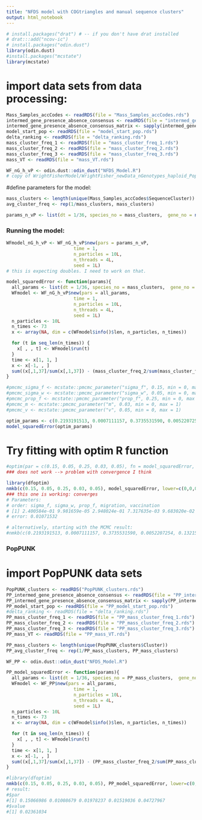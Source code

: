 ```yaml
---
title: "NFDS model with COGtriangles and manual sequence clusters"
output: html_notebook
---
```


```r
# install.packages("drat") # -- if you don't have drat installed
# drat:::add("ncov-ic")
# install.packages("odin.dust")
library(odin.dust)
#install.packages("mcstate")
library(mcstate)
```

# import data sets from data processing:
```r
Mass_Samples_accCodes <- readRDS(file = "Mass_Samples_accCodes.rds")
intermed_gene_presence_absence_consensus <- readRDS(file = "intermed_gene_presence_absence_consensus.rds")
intermed_gene_presence_absence_consensus_matrix <- sapply(intermed_gene_presence_absence_consensus[-1,-1],as.double)
model_start_pop <- readRDS(file = "model_start_pop.rds")
delta_ranking <- readRDS(file = "delta_ranking.rds")
mass_cluster_freq_1 <- readRDS(file = "mass_cluster_freq_1.rds")
mass_cluster_freq_2 <- readRDS(file = "mass_cluster_freq_2.rds")
mass_cluster_freq_3 <- readRDS(file = "mass_cluster_freq_3.rds")
mass_VT <- readRDS(file = "mass_VT.rds")
```


```r
WF_nG_h_vP <- odin.dust::odin_dust("NFDS_Model.R")
# copy of WrightFisherModel/WrightFisher_newData_nGenotypes_haploid_PopsizeVariablePois.R
```

#define parameters for the model:
```r
mass_clusters <- length(unique(Mass_Samples_accCodes$SequenceCluster))
avg_cluster_freq <- rep(1/mass_clusters, mass_clusters)

params_n_vP <- list(dt = 1/36, species_no = mass_clusters,  gene_no = nrow(intermed_gene_presence_absence_consensus)-1, Pop_ini = as.double(model_start_pop), Pop_eq = as.double(model_start_pop), capacity = sum(model_start_pop), Genotypes = intermed_gene_presence_absence_consensus_matrix, sigma_f = 0.2193191513, sigma_w = 0.0007111157, prop_f = 0.3735531590, delta = delta_ranking, m = 0.0052207254, migVec = avg_cluster_freq, vaccTypes = mass_VT, v = 0.1321567425, vacc_time = 0)
```

### Running the model:
```r
WFmodel_nG_h_vP <- WF_nG_h_vP$new(pars = params_n_vP,
                         time = 1,
                         n_particles = 10L,
                         n_threads = 4L,
                         seed = 1L)
# this is expecting doubles. I need to work on that.
```


```r
model_squaredError <- function(params){
  all_params <- list(dt = 1/36, species_no = mass_clusters,  gene_no = nrow(intermed_gene_presence_absence_consensus)-1, Pop_ini = as.double(model_start_pop), Pop_eq = as.double(model_start_pop), capacity = sum(model_start_pop), Genotypes = intermed_gene_presence_absence_consensus_matrix, sigma_f = params[1], sigma_w = params[2], prop_f = params[3], delta = delta_ranking, m = params[4], migVec = avg_cluster_freq, vaccTypes = mass_VT, v = params[5], vacc_time = 0)
  WFmodel <- WF_nG_h_vP$new(pars = all_params,
                         time = 1,
                         n_particles = 10L,
                         n_threads = 4L,
                         seed = 1L)
  n_particles <- 10L
  n_times <- 73
  x <- array(NA, dim = c(WFmodel$info()$len, n_particles, n_times))

  for (t in seq_len(n_times)) {
    x[ , , t] <- WFmodel$run(t)
  }
  time <- x[1, 1, ]
  x <- x[-1, , ]
  sum((x[,1,37]/sum(x[,1,37]) - (mass_cluster_freq_2/sum(mass_cluster_freq_2)))^2) + sum((x[,1,73]/sum(x[,1,73]) - (mass_cluster_freq_3/sum(mass_cluster_freq_3)))^2)
}

#pmcmc_sigma_f <- mcstate::pmcmc_parameter("sigma_f", 0.15, min = 0, max = 1)
#pmcmc_sigma_w <- mcstate::pmcmc_parameter("sigma_w", 0.05, min = 0, max = 1)
#pmcmc_prop_f <- mcstate::pmcmc_parameter("prop_f", 0.25, min = 0, max = 1)
#pmcmc_m <- mcstate::pmcmc_parameter("m", 0.03, min = 0, max = 1)
#pmcmc_v <- mcstate::pmcmc_parameter("v", 0.05, min = 0, max = 1)

optim_params <- c(0.2193191513, 0.0007111157, 0.3735531590, 0.0052207254, 0.1321567425)
model_squaredError(optim_params)
```


# Try fitting with optim R function
```r
#optim(par = c(0.15, 0.05, 0.25, 0.03, 0.05), fn = model_squaredError, method = "L-BFGS-B", lower = c(0,0,0,0,0), upper = c(1,1,1,1,1))
### does not work --> problem with convergence I think
```
```r
library(dfoptim)
nmkb(c(0.15, 0.05, 0.25, 0.03, 0.05), model_squaredError, lower=c(0,0,0,0,0), upper=c(1,1,1,1,1))
### this one is working: converges
# Parameters:
# order: sigma_f, sigma_w, prop_f, migration, vaccination
# [1] 2.400584e-01 9.981659e-05 2.948024e-01 7.317635e-03 9.683020e-02
# error: 0.01071532

# alternatively, starting with the MCMC result:
#nmkb(c(0.2193191513, 0.0007111157, 0.3735531590, 0.0052207254, 0.1321567425), model_squaredError, lower=c(0,0,0,0,0), upper=c(1,1,1,1,1))
```

### PopPUNK

# import PopPUNK data sets

```r
PopPUNK_clusters <- readRDS("PopPUNK_clusters.rds")
PP_intermed_gene_presence_absence_consensus <- readRDS(file = "PP_intermed_gene_presence_absence_consensus.rds")
PP_intermed_gene_presence_absence_consensus_matrix <- sapply(PP_intermed_gene_presence_absence_consensus[-1,-1],as.double)
PP_model_start_pop <- readRDS(file = "PP_model_start_pop.rds")
#delta_ranking <- readRDS(file = "delta_ranking.rds")
PP_mass_cluster_freq_1 <- readRDS(file = "PP_mass_cluster_freq_1.rds")
PP_mass_cluster_freq_2 <- readRDS(file = "PP_mass_cluster_freq_2.rds")
PP_mass_cluster_freq_3 <- readRDS(file = "PP_mass_cluster_freq_3.rds")
PP_mass_VT <- readRDS(file = "PP_mass_VT.rds")
```

```r
PP_mass_clusters <- length(unique(PopPUNK_clusters$Cluster))
PP_avg_cluster_freq <- rep(1/PP_mass_clusters, PP_mass_clusters)
```

```r
WF_PP <- odin.dust::odin_dust("NFDS_Model.R")
```


```r
PP_model_squaredError <- function(params){
  all_params <- list(dt = 1/36, species_no = PP_mass_clusters,  gene_no = nrow(PP_intermed_gene_presence_absence_consensus)-1, Pop_ini = as.double(PP_model_start_pop), Pop_eq = as.double(PP_model_start_pop), capacity = sum(PP_model_start_pop), Genotypes = PP_intermed_gene_presence_absence_consensus_matrix, sigma_f = params[1], sigma_w = params[2], prop_f = params[3], delta = delta_ranking, m = params[4], migVec = PP_avg_cluster_freq, vaccTypes = PP_mass_VT, v = params[5], vacc_time = 0)
  WFmodel <- WF_PP$new(pars = all_params,
                         time = 1,
                         n_particles = 10L,
                         n_threads = 4L,
                         seed = 1L)
  n_particles <- 10L
  n_times <- 73
  x <- array(NA, dim = c(WFmodel$info()$len, n_particles, n_times))

  for (t in seq_len(n_times)) {
    x[ , , t] <- WFmodel$run(t)
  }
  time <- x[1, 1, ]
  x <- x[-1, , ]
  sum((x[,1,37]/sum(x[,1,37]) - (PP_mass_cluster_freq_2/sum(PP_mass_cluster_freq_2)))^2) + sum((x[,1,73]/sum(x[,1,73]) - (PP_mass_cluster_freq_3/sum(PP_mass_cluster_freq_3)))^2)
}
```

```r
#library(dfoptim)
nmkb(c(0.15, 0.05, 0.25, 0.03, 0.05), PP_model_squaredError, lower=c(0,0,0,0,0), upper=c(1,1,1,1,1))
# result: 
#$par
#[1] 0.15066986 0.01008679 0.01978237 0.01519036 0.04727967
#$value
#[1] 0.02361034
```

